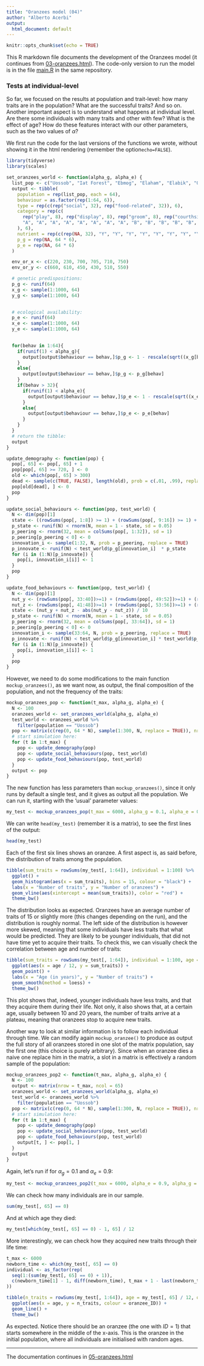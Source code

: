 ```yaml
---
title: "Oranzees model (04)"
author: "Alberto Acerbi"
output:
  html_document: default
---
```


```r
knitr::opts_chunk$set(echo = TRUE)
```

This R markdown file documents the development of the Oranzees model (it continues from [03-oranzees.html](03-oranzees.html)). The code-only version to run the model is in the file [main.R](main.R) in the same repository.

### Tests at individual-level

So far, we focused on the results at population and trait-level: how many traits are in the population? What are the successful traits? And so on. Another important aspect is to understand what happens at individual level. Are there some individuals with many traits and other with few? What is the effect of age? How do these features interact with our other parameters, such as the two values of $\alpha$?

We first run the code for the last versions of the functions we wrote, without showing it in the html rendering (remember the option`echo=FALSE`).

```r
library(tidyverse)
library(scales)

set_oranzees_world <- function(alpha_g, alpha_e) {
  list_pop <- c("Uossob", "Iat Forest", "Ebmog", "Elaham", "Elabik", "Ognodub")
  output <- tibble(
    population = rep(list_pop, each = 64),
    behaviour = as.factor(rep(1:64, 6)),
    type = rep(c(rep("social", 32), rep("food-related", 32)), 6),
    category = rep(c(
      rep("play", 8), rep("display", 8), rep("groom", 8), rep("courthsip", 8),
      "A", "A", "A", "A", "A", "A", "A", "A", "B", "B", "B", "B", "B", "B", "B", "B","C", "C", "C", "C", "D", "D", "D", "D", "E", "E", "F", "F", "G", "H", "I", "J"
    ), 6),
    nutrient = rep(c(rep(NA, 32), "Y", "Y", "Y", "Y", "Y", "Y", "Y", "Y", "Z", "Z", "Z", "Z", "Z", "Z", "Z", "Z", "Y", "Y", "Y", "Y", "Z", "Z", "Z", "Z", "Y", "Y", "Z", "Z", "Y", "Z", "Y", "Z"), 6),
    p_g = rep(NA, 64 * 6),
    p_e = rep(NA, 64 * 6)
  )

  env_or_x <- c(220, 230, 700, 705, 710, 750)
  env_or_y <- c(660, 610, 450, 430, 510, 550)

  # genetic predispositions:
  p_g <- runif(64)
  x_g <- sample(1:1000, 64)
  y_g <- sample(1:1000, 64)
  

  # ecological availability:
  p_e <- runif(64)
  x_e <- sample(1:1000, 64)
  y_e <- sample(1:1000, 64)
  

  for(behav in 1:64){
    if(runif(1) < alpha_g){
      output[output$behaviour == behav,]$p_g <- 1 - rescale(sqrt((x_g[behav] - env_or_x)^2 + (y_g[behav] - env_or_y)^2))
    }
    else{
      output[output$behaviour == behav,]$p_g <- p_g[behav]
    }
    if(behav > 32){
      if(runif(1) < alpha_e){
        output[output$behaviour == behav,]$p_e <- 1 - rescale(sqrt((x_e[behav] - env_or_x)^2 + (y_e[behav] - env_or_y)^2))
      }
      else{
        output[output$behaviour == behav,]$p_e <- p_e[behav]
      }
    }
  }
  # return the tibble:
  output
}

update_demography <- function(pop) {
  pop[, 65] <- pop[, 65] + 1
  pop[pop[, 65] >= 720, ] <- 0
  old <- which(pop[, 65] > 300)
  dead <- sample(c(TRUE, FALSE), length(old), prob = c(.01, .99), replace = TRUE)
  pop[old[dead], ] <- 0
  pop
}

update_social_behaviours <- function(pop, test_world) {
  N <- dim(pop)[1]
  state <- ((rowSums(pop[, 1:8]) >= 1) + (rowSums(pop[, 9:16]) >= 1) + (rowSums(pop[, 17:24]) >= 1) + (rowSums(pop[, 25:32]) >= 1)) / 4
  p_state <- runif(N) < rnorm(N, mean = 1 - state, sd = 0.05)
  p_peering <- rnorm(32, mean = colSums(pop[, 1:32]), sd = 1)
  p_peering[p_peering < 0] <- 0
  innovation_i <- sample(1:32, N, prob = p_peering, replace = TRUE)
  p_innovate <- runif(N) < test_world$p_g[innovation_i]  * p_state
  for (i in (1:N)[p_innovate]) {
    pop[i, innovation_i[i]] <- 1
  }
  pop
}  

update_food_behaviours <- function(pop, test_world) {
  N <- dim(pop)[1]
  nut_y <- (rowSums(pop[, 33:40])>=1) + (rowSums(pop[, 49:52])>=1) + (rowSums(pop[, 57:58])>=1) + pop[, 61] + pop[, 64]
  nut_z <- (rowSums(pop[, 41:48])>=1) + (rowSums(pop[, 53:56])>=1) + (rowSums(pop[, 59:60])>=1) + pop[, 62] + pop[, 63]
  state <- (nut_y + nut_z - abs(nut_y - nut_z)) / 10 
  p_state <- runif(N) < rnorm(N, mean = 1 - state, sd = 0.05)
  p_peering <- rnorm(32, mean = colSums(pop[, 33:64]), sd = 1)
  p_peering[p_peering < 0] <- 0
  innovation_i <- sample(33:64, N, prob = p_peering, replace = TRUE)
  p_innovate <- runif(N) < test_world$p_g[innovation_i] * test_world$p_e[innovation_i] * p_state
  for (i in (1:N)[p_innovate]) {
    pop[i, innovation_i[i]] <- 1
  }
  pop
}
```

However, we need to do some modifications to the main function `mockup_oranzees()`, as we want now, as output, the final composition of the population, and not the frequency of the traits:

```r
mockup_oranzees_pop <- function(t_max, alpha_g, alpha_e) {
  N <- 100
  oranzees_world <- set_oranzees_world(alpha_g, alpha_e)
  test_world <- oranzees_world %>%
    filter(population == "Uossob")
  pop <- matrix(c(rep(0, 64 * N), sample(1:300, N, replace = TRUE)), nrow = N, byrow = FALSE)
  # start simulation here:
  for (t in 1:t_max) {
    pop <- update_demography(pop)
    pop <- update_social_behaviours(pop, test_world)
    pop <- update_food_behaviours(pop, test_world)
  }
  output <- pop
}
```

The new function has less parameters than `mockup_oranzees()`, since it only runs by default a single test, and it gives as output all the population. We can run it, starting with the 'usual' parameter values:

```r
my_test <- mockup_oranzees_pop(t_max = 6000, alpha_g = 0.1, alpha_e = 0.9)
```

We can write `head(my_test)` (remember it is a matrix), to see the first lines of the output:

```r
head(my_test)
```

Each of the first six lines shows an oranzee. A first aspect is, as said before, the distribution of traits among the population. 

```r
tibble(sum_traits = rowSums(my_test[, 1:64]), individual = 1:100) %>%
  ggplot() +
  geom_histogram(aes(x = sum_traits), bins = 15, colour = "black") +
  labs(x = "Number of traits", y = "Number of oranzees") +
  geom_vline(aes(xintercept = mean(sum_traits)), color = "red") +
  theme_bw()
```

The distribution looks as expected. Oranzees have an average number of traits of 15 or slightly more (this changes depending on the run), and the distribution is roughly normal. The left side of the distribution is however more skewed, meaning that some individuals have less traits that what would be predicted. They are likely to be younger individuals, that did not have time yet to acquire their traits. To check this, we can visually check the correlation between age and number of traits:

```r
tibble(sum_traits = rowSums(my_test[, 1:64]), individual = 1:100, age = my_test[, 65]) %>%
  ggplot(aes(x = age / 12, y = sum_traits)) +
  geom_point() +
  labs(x = "Age (in years)", y = "Number of traits") +
  geom_smooth(method = loess) +
  theme_bw()
```

This plot shows that, indeed, younger individuals have less traits, and that they acquire them during their life. Not only, it also shows that, at a certain age, usually between 10 and 20 years, the number of traits arrive at a plateau, meaning that oranzees stop to acquire new traits. 

Another way to look at similar information is to follow each individual through time. We can modify again `mockup_oranzee()` to produce as output the full story of all oranzees stored in one slot of the matrix population, say the first one (this choice is purely arbitrary). Since when an oranzee dies a naive one replace him in the matrix, a slot in a matrix is effectively a random sample of the population:

```r
mockup_oranzees_pop2 <- function(t_max, alpha_g, alpha_e) {
  N <- 100
  output <- matrix(nrow = t_max, ncol = 65)
  oranzees_world <- set_oranzees_world(alpha_g, alpha_e)
  test_world <- oranzees_world %>%
    filter(population == "Uossob")
  pop <- matrix(c(rep(0, 64 * N), sample(1:300, N, replace = TRUE)), nrow = N, byrow = FALSE)
  # start simulation here:
  for (t in 1:t_max) {
    pop <- update_demography(pop)
    pop <- update_social_behaviours(pop, test_world)
    pop <- update_food_behaviours(pop, test_world)
    output[t, ] <- pop[1, ]
  }
  output
}
```

Again, let's run if for $\alpha_g=0.1$ and $\alpha_e=0.9$:

```r
my_test <- mockup_oranzees_pop2(t_max = 6000, alpha_e = 0.9, alpha_g = 0.1)
```

We can check how many individuals are in our sample.

```r
sum(my_test[, 65] == 0)
```

And at which age they died:

```r
my_test[which(my_test[, 65] == 0) - 1, 65] / 12
```

More interestingly, we can check how they acquired new traits through their life time:

```r
t_max <- 6000
newborn_time <- which(my_test[, 65] == 0)
individual <- as_factor(rep(
  seq(1:(sum(my_test[, 65] == 0) + 1)),
  c(newborn_time[1] - 1, diff(newborn_time), t_max + 1 - last(newborn_time))
))

tibble(n_traits = rowSums(my_test[, 1:64]), age = my_test[, 65] / 12, oranzee_ID = individual) %>%
  ggplot(aes(x = age, y = n_traits, colour = oranzee_ID)) +
  geom_line() +
  theme_bw()
```

As expected. Notice there should be an oranzee (the one with $ID=1$) that starts somewhere in the middle of the x-axis. This is the oranzee in the initial population, where all individuals are initialised with random ages.

***

The documentation continues in [05-oranzees.html](05-oranzees.html)


